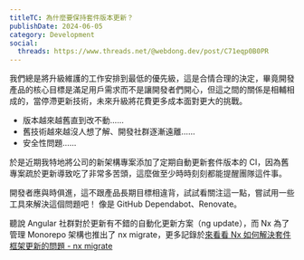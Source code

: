 ```yaml
---
titleTC: 為什麼要保持套件版本更新？
publishDate: 2024-06-05
category: Development
social:
  threads: https://www.threads.net/@webdong.dev/post/C71eqp0B0PR
---
```


我們總是將升級維護的工作安排到最低的優先級，這是合情合理的決定，畢竟開發產品的核心目標是滿足用戶需求而不是讓開發者們開心，但這之間的關係是相輔相成的，當停滯更新技術，未來升級將花費更多成本面對更大的挑戰。

- 版本越來越舊直到改不動……
- 舊技術越來越沒人想了解、開發社群逐漸遠離……
- 安全性問題……

於是近期我特地將公司的新架構專案添加了定期自動更新套件版本的 CI，因為舊專案疏於更新導致吃了非常多苦頭，這麼做至少時時刻刻都能提醒團隊這件事。

開發者應與時俱進，這不跟產品長期目標相違背，試試看關注這一點，嘗試用一些工具來解決這個問題吧！ 像是 GitHub Dependabot、Renovate。

聽說 Angular 社群對於更新有不錯的自動化更新方案（ng update），而 Nx 為了管理 Monorepo 架構也推出了 nx migrate，更多記錄於[來看看 Nx 如何解決套件框架更新的問題 - nx migrate](https://www.webdong.dev/post/nx-migrate-to-solve-upgrade-problem/)
